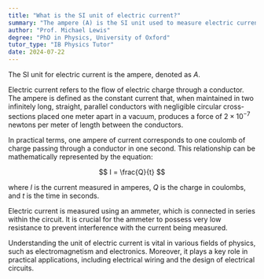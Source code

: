 ```yaml
---
title: "What is the SI unit of electric current?"
summary: "The ampere (A) is the SI unit used to measure electric current."
author: "Prof. Michael Lewis"
degree: "PhD in Physics, University of Oxford"
tutor_type: "IB Physics Tutor"
date: 2024-07-22
---
```


The SI unit for electric current is the ampere, denoted as $A$.

Electric current refers to the flow of electric charge through a conductor. The ampere is defined as the constant current that, when maintained in two infinitely long, straight, parallel conductors with negligible circular cross-sections placed one meter apart in a vacuum, produces a force of $2 \times 10^{-7}$ newtons per meter of length between the conductors.

In practical terms, one ampere of current corresponds to one coulomb of charge passing through a conductor in one second. This relationship can be mathematically represented by the equation:

$$ I = \frac{Q}{t} $$

where $I$ is the current measured in amperes, $Q$ is the charge in coulombs, and $t$ is the time in seconds.

Electric current is measured using an ammeter, which is connected in series within the circuit. It is crucial for the ammeter to possess very low resistance to prevent interference with the current being measured.

Understanding the unit of electric current is vital in various fields of physics, such as electromagnetism and electronics. Moreover, it plays a key role in practical applications, including electrical wiring and the design of electrical circuits.
    